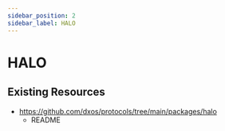 ```yaml
---
sidebar_position: 2
sidebar_label: HALO
---
```


# HALO

## Existing Resources

- https://github.com/dxos/protocols/tree/main/packages/halo
  - README
